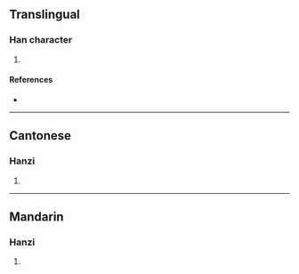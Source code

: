 {{character info/new}}
==Translingual==

===Han character===
{{Han char|rn=75|rad=木|as=02|sn=6|four=42900|canj=DVL|ids=⿰木丩}}

# {{defn|Han|sort=木02}}

====References====
* {{Han ref|kx=0510.130|dkj=14436|dj=0894.100|hdz=21156.030|uh=673B|ud=26427|bh=C9F2|bd=51698}}

----

==Cantonese==

===Hanzi===
{{yue-hanzi|jyut=[[gau1]]|y=gau1}}

# {{defn|lang=yue|sort=木02}}

----

==Mandarin==

===Hanzi===
{{cmn-hanzi|pin=[[jiū]] ([[jiu1]])|wg=chiu<sup>1</sup>}}

# {{defn|lang=cmn|sort=木02}}